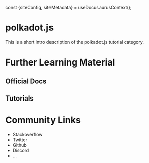 const {siteConfig, siteMetadata} = useDocusaurusContext();

# polkadot.js

This is a short intro description of the polkadot.js tutorial category.

# Further Learning Material

## Official Docs

## Tutorials

# Community Links
- Stackoverflow
- Twitter
- Github
- Discord
- …